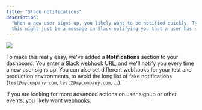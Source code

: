 ```yaml
---
title: "Slack notifications"
description:
  "When a new user signs up, you likely want to be notified quickly. Typically,
  this might just be a message in Slack notifying you that a user has signed up."
---
```


![](/images/notification.png)

To make this really easy, we've added a **Notifications** section to your
dashboard. You enter a
[Slack webhook URL](https://api.slack.com/messaging/webhooks), and we'll notify
you every time a new user signs up. You can also set different webhooks for your
test and production environments, to avoid the long list of fake notifications
(`test@mycompany.com`, `test2@mycompany.com`, ...).

If you are looking for more advanced actions on user signup or other events, you
likely want [webhooks](/overview/webhooks).